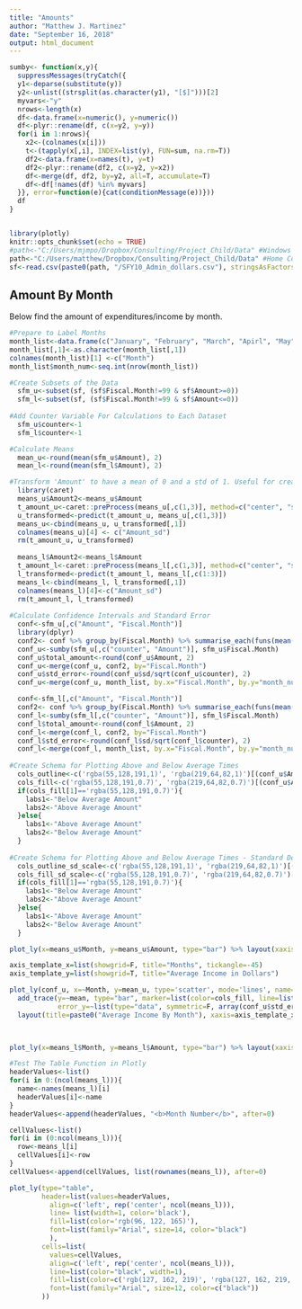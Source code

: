```yaml
---
title: "Amounts"
author: "Matthew J. Martinez"
date: "September 16, 2018"
output: html_document
---
```


```r
sumby<- function(x,y){
  suppressMessages(tryCatch({
  y1<-deparse(substitute(y))
  y2<-unlist((strsplit(as.character(y1), "[$]")))[2]
  myvars<-"y"
  nrows<-length(x)
  df<-data.frame(x=numeric(), y=numeric())
  df<-plyr::rename(df, c(x=y2, y=y))
  for(i in 1:nrows){
    x2<-(colnames(x[i]))
    t<-(tapply(x[,i], INDEX=list(y), FUN=sum, na.rm=T))
    df2<-data.frame(x=names(t), y=t)
    df2<-plyr::rename(df2, c(x=y2, y=x2))
    df<-merge(df, df2, by=y2, all=T, accumulate=T)
    df<-df[!names(df) %in% myvars]
  }}, error=function(e){cat(conditionMessage(e))}))
  df
}


library(plotly)
knitr::opts_chunk$set(echo = TRUE)
#path<-"C:/Users/mjmpo/Dropbox/Consulting/Project_Child/Data" #Windows Laptop
path<-"C:/Users/matthew/Dropbox/Consulting/Project_Child/Data" #Home Computer
sf<-read.csv(paste0(path, "/SFY10_Admin_dollars.csv"), stringsAsFactors = F)
```

## Amount By Month
Below find the amount of expenditures/income by month.

```r
#Prepare to Label Months
month_list<-data.frame(c("January", "February", "March", "Apirl", "May", "June", "July", "August","September", "October", "November", "December"))
month_list[,1]<-as.character(month_list[,1])
colnames(month_list)[1] <-c("Month")
month_list$month_num<-seq.int(nrow(month_list))

#Create Subsets of the Data
  sfm_u<-subset(sf, (sf$Fiscal.Month!=99 & sf$Amount>=0))
  sfm_l<-subset(sf, (sf$Fiscal.Month!=99 & sf$Amount<=0))
  
#Add Counter Variable For Calculations to Each Dataset
  sfm_u$counter<-1
  sfm_l$counter<-1

#Calculate Means
  mean_u<-round(mean(sfm_u$Amount), 2)
  mean_l<-round(mean(sfm_l$Amount), 2)

#Transform 'Amount' to have a mean of 0 and a std of 1. Useful for creating standard dev. charts
  library(caret)
  means_u$Amount2<-means_u$Amount
  t_amount_u<-caret::preProcess(means_u[,c(1,3)], method=c("center", "scale"))
  u_transformed<-predict(t_amount_u, means_u[,c(1,3)])
  means_u<-cbind(means_u, u_transformed[,1])
  colnames(means_u)[4] <- c("Amount_sd")
  rm(t_amount_u, u_transformed)
  
  means_l$Amount2<-means_l$Amount
  t_amount_l<-caret::preProcess(means_l[,c(1,3)], method=c("center", "scale"))
  l_transformed<-predict(t_amount_l, means_l[,c(1:3)])
  means_l<-cbind(means_l, l_transformed[,1])
  colnames(means_l)[4]<-c("Amount_sd")
  rm(t_amount_l, l_transformed)
  
#Calculate Confidence Intervals and Standard Error
  conf<-sfm_u[,c("Amount", "Fiscal.Month")]
  library(dplyr)
  conf2<- conf %>% group_by(Fiscal.Month) %>% summarise_each(funs(mean(.,na.rm=T), sd(., na.rm = T)))
  conf_u<-sumby(sfm_u[,c("counter", "Amount")], sfm_u$Fiscal.Month)
  conf_u$total_amount<-round(conf_u$Amount, 2)
  conf_u<-merge(conf_u, conf2, by="Fiscal.Month")
  conf_u$std_error<-round(conf_u$sd/sqrt(conf_u$counter), 2)
  conf_u<-merge(conf_u, month_list, by.x="Fiscal.Month", by.y="month_num")

  conf<-sfm_l[,c("Amount", "Fiscal.Month")]
  conf2<- conf %>% group_by(Fiscal.Month) %>% summarise_each(funs(mean(.,na.rm=T), sd(., na.rm = T)))
  conf_l<-sumby(sfm_l[,c("counter", "Amount")], sfm_l$Fiscal.Month)
  conf_l$total_amount<-round(conf_l$Amount, 2)
  conf_l<-merge(conf_l, conf2, by="Fiscal.Month")
  conf_l$std_error<-round(conf_l$sd/sqrt(conf_l$counter), 2)
  conf_l<-merge(conf_l, month_list, by.x="Fiscal.Month", by.y="month_num")
  
#Create Schema for Plotting Above and Below Average Times
  cols_outline<-c('rgba(55,128,191,1)', 'rgba(219,64,82,1)')[(conf_u$Amount > mean_u) + 1]
  cols_fill<-c('rgba(55,128,191,0.7)', 'rgba(219,64,82,0.7)')[(conf_u$Amount > mean_u) + 1]
  if(cols_fill[1]=='rgba(55,128,191,0.7)'){
    labs1<-"Below Average Amount"
    labs2<-"Above Average Amount"
  }else{
    labs1<-"Above Average Amount"
    labs2<-"Below Average Amount"
  }
  
#Create Schema for Plotting Above and Below Average Times - Standard Devaition Scale
  cols_outline_sd_scale<-c('rgba(55,128,191,1)', 'rgba(219,64,82,1)')[(abs(conf_u$sd) >1) + 1]
  cols_fill_sd_scale<-c('rgba(55,128,191,0.7)', 'rgba(219,64,82,0.7)')[(abs(conf_u$sd) >1) + 1]
  if(cols_fill[1]=='rgba(55,128,191,0.7)'){
    labs1<-"Below Average Amount"
    labs2<-"Above Average Amount"
  }else{
    labs1<-"Above Average Amount"
    labs2<-"Below Average Amount"
  }

plot_ly(x=means_u$Month, y=means_u$Amount, type="bar") %>% layout(xaxis=list(categoryorder="array", categoryarray=as.character(month_list[,1])))

axis_template_x=list(showgrid=F, title="Months", tickangle=-45)
axis_template_y=list(showgrid=T, title="Average Income in Dollars")

plot_ly(conf_u, x=~Month, y=mean_u, type='scatter', mode='lines', name="Average Amount (Income)", line=list(color='rgb(58,220,225)'), showlegend=F, hoverinfo='text', text="") %>% 
  add_trace(y=~mean, type="bar", marker=list(color=cols_fill, line=list(color=cols_outline, width=2)), showlegend=F,
            error_y=~list(type="data", symmetric=F, array(conf_u$std_error), arrayminus(conf_u$std_error)), color='rgb(65,105,225)', hoverinfo='text', text=paste0(conf_u$mean, " +/-", conf_u$std_error)) %>%
  layout(title=paste0("Average Income By Month"), xaxis=axis_template_x, yaxis=axis_template_y, margin=list(b=160), autosize=T, width=840)
  


plot_ly(x=means_l$Month, y=means_l$Amount, type="bar") %>% layout(xaxis=list(categoryorder="array", categoryarray=as.character(month_list[,1])))

#Test The Table Function in Plotly
headerValues<-list()
for(i in 0:(ncol(means_l))){
  name<-names(means_l)[i]
  headerValues[i]<-name
}
headerValues<-append(headerValues, "<b>Month Number</b>", after=0)

cellValues<-list()
for(i in (0:ncol(means_l))){
  row<-means_l[i]
  cellValues[i]<-row
}
cellValues<-append(cellValues, list(rownames(means_l)), after=0)

plot_ly(type="table", 
        header=list(values=headerValues,
          align=c('left', rep('center', ncol(means_l))),
          line= list(width=1, color='black'),
          fill=list(color='rgb(96, 122, 165)'),
          font=list(family="Arial", size=14, color="black")
          ),
        cells=list(
          values=cellValues,
          align=c('left', rep('center', ncol(means_l))),
          line=list(color="black", width=1),
          fill=list(color=c('rgb(127, 162, 219)', 'rgba(127, 162, 219, 0.3)')),
          font=list(family="Arial", size=12, color=c("black"))
        ))

```

